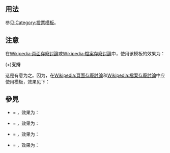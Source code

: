 {{NoteTA
|G1 = IT
|G2 = MediaWiki
}}
{{Documentation subpage}}
<!-- 在本行下編輯模板說明 -->
{{high-use|44343}}

== 用法 ==
参见[[:Category:投票模板]]。

== 注意 ==
在[[Wikipedia:頁面存廢討論]]或[[Wikipedia:檔案存廢討論]]中，使用该模板的效果为：

(+)'''支持''' 

这是有意为之。因为，在[[Wikipedia:頁面存廢討論]]和[[Wikipedia:檔案存廢討論]]中应使用{{tlg|Vd}}模板，效果见下：

{{Vd}}

== 參見 ==
* {{tl|支持}} = {{tl|Support}}，效果为：{{Support}}
* {{tl|意见}} = {{tl|Comment}}，效果为：{{Comment}}
* {{tl|建议}} = {{tl|Suggestion}}，效果为：{{Suggestion}}
* {{tl|反对}} = {{tl|Oppose}} ，效果为：{{Oppose}}
{{Template:Done/See_also}}
{{投票模板}}

<includeonly>{{sandbox other||
<!-- 本行下加入模板的分類，跨維基連結加入Wikidata（參見[[Wikipedia:Wikidata]]） -->
[[Category:投票模板|赞成]]
[[Category:訊息圖示模板|支持]]
}}</includeonly>
